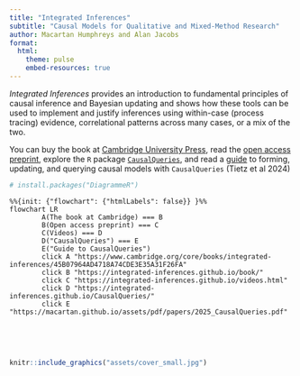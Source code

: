 ```yaml
---
title: "Integrated Inferences"
subtitle: "Causal Models for Qualitative and Mixed-Method Research"
author: Macartan Humphreys and Alan Jacobs
format:
  html: 
    theme: pulse
    embed-resources: true
---
```


*Integrated Inferences* provides an introduction to fundamental principles of causal inference and Bayesian updating and shows how these tools can be used to implement and justify inferences using within-case (process tracing) evidence, correlational patterns across many cases, or a mix of the two. 

You can buy the  book at [Cambridge University Press](https://www.cambridge.org/core/books/integrated-inferences/45B07964AD4718A74CDE3E35A31F26FA), read the  [open access preprint](https://macartan.github.io/integrated_inferences/), explore the `R` package [`CausalQueries`](https://integrated-inferences.github.io/CausalQueries/), and read a 
[guide](https://macartan.github.io/assets/pdf/papers/2024_CausalQueries.pdf) to forming, updating, and querying causal models with  `CausalQueries` (Tietz et al 2024)



```r
# install.packages("DiagrammeR")
```

```mermaid
%%{init: {"flowchart": {"htmlLabels": false}} }%%
flowchart LR
        A(The book at Cambridge) === B
        B(Open access preprint) === C
        C(Videos) === D
        D("CausalQueries") === E
        E("Guide to CausalQueries")
        click A "https://www.cambridge.org/core/books/integrated-inferences/45B07964AD4718A74CDE3E35A31F26FA"
        click B "https://integrated-inferences.github.io/book/"
        click C "https://integrated-inferences.github.io/videos.html"
        click D "https://integrated-inferences.github.io/CausalQueries/"
        click E "https://macartan.github.io/assets/pdf/papers/2025_CausalQueries.pdf"
        
```

<br><br>

```r
knitr::include_graphics("assets/cover_small.jpg")
```

